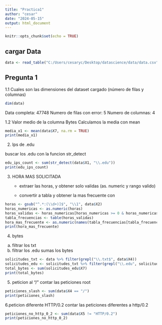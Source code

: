 ```yaml
---
title: "Practica1"
author: "cesar"
date: "2024-05-15"
output: html_document
---
```


```r
knitr::opts_chunk$set(echo = TRUE)
```

## cargar Data

```r
data <- read_table("C:/Users/cesaryc/Desktop/datascience/data/data.csv",    col_names = FALSE) 
```

## Pregunta 1

1.1 Cuales son las dimensiones del dataset cargado (número de filas y columnas)

```r
dim(data)
```

Data completa: 47748 Numero de filas con error: 5 Numero de columnas: 4

1.2 Valor medio de la columna Bytes Calculamos la media con mean

```r
media_x1 <- mean(data$X7, na.rm = TRUE)
print(media_x1)
```

2.  Ips de .edu

buscar los .edu con la funcion str_detect

```r
edu_ips_count <- sum(str_detect(data$X1, "\\.edu"))
print(edu_ips_count)
```

3.  HORA MAS SOLICITADA
    -   extraer las horas, y obtener solo validas (as. numeric y rango valido)

    -   convertir a tabla y obtener la mas frecuente con

```r
horas <- gsub("^.*:(\\d+)]$", "\\1", data$X2)
horas_numericas <- as.numeric(horas)
horas_validas <- horas_numericas[horas_numericas >= 0 & horas_numericas <= 23]
tabla_frecuencias <- table(horas_validas)
hora_mas_frecuente <- as.numeric(names(tabla_frecuencias[tabla_frecuencias == max(tabla_frecuencias)]))
print(hora_mas_frecuente)

```

4.  bytes

```{=html}
<!-- -->
```
a.  filtrar los txt
b.  filtrar los .edu sumas los bytes

```r
solicitudes_txt <- data %>% filter(grepl("\\.txt$", data$X4))
solicitudes_edu <- solicitudes_txt %>% filter(grepl("\\.edu", solicitudes_txt$X1))
total_bytes <- sum(solicitudes_edu$X7)
print(total_bytes)
```

5.  peticion al "/" contar las peticiones root

```r
peticiones_slash <- sum(data$X4 == "/")
print(peticiones_slash)
```

6.peticion diferente HTTP/0.2 contar las peticiones diferentes a http/0.2

```r
peticiones_no_http_0_2 <- sum(data$X5 != "HTTP/0.2")
print(peticiones_no_http_0_2)
```
